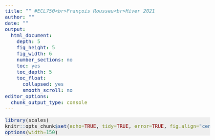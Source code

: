 ```yaml
---
title: "" #ECL750<br>François Rousseu<br>Hiver 2021
author: ""
date: ""
output:
  html_document:
    depth: 5
    fig_height: 5
    fig_width: 6
    number_sections: no
    toc: yes
    toc_depth: 5
    toc_float:
      collapsed: yes
      smooth_scroll: no
editor_options: 
  chunk_output_type: console
---
```


<script>
    $(document).ready(function() {
      $items = $('div#TOC li');
      $items.each(function(idx) {
        num_ul = $(this).parentsUntil('#TOC').length;
        $(this).css({'text-indent': num_ul * 20, 'padding-left': 0});
      });

    });
</script>


<style>

pre.r {
    background-color: #EEEEEE;
    border-color: #DDDDDD;
    font-size: 12pt;
}

pre code {
  font-size: 12pt;
}

body {
  font-size: 14pt;
}

.main-container {
    max-width: 1700px !important;
}

#TOC {
  font-size: 8pt;
  border-color: white;
  max-width: 12vw;
}

.list-group-item.active:focus{
    z-index: 2;
    color: darkgreen;
    background-color: #EEEEEE;
    border-color: red;
    font-weight: bolder;
    font-color: red;
}

.list-group-item.active:hover {
    z-index: 2;
    color: darkgreen;
    background-color: #EEEEEE;
    border-color: red;
    font-weight: bolder;
    font-color: red;
}

.list-group-item.active{
    z-index: 2;
    color: darkgreen;
    background-color: #EEEEEE;
    border-color: red;
    font-weight: bolder;
    font-color: red;
}

h1.title {
  margin-top: 50px;
  font-size: 42px;
  color: DarkGreen;
  font-weight: bold;
}

h1, h2, h3, h4, h5, h6 {
  margin-top: 100vh;
  padding-top: 20px;
  padding-bottom: 50px;
  color: DarkGreen;
  font-weight: bold;
  font-size: 25px;
}

.pres { /* write {.pres} next to each section to apply css  */
   padding-top: 100px;
   margin-bottom: 700px;
}

</style>

```r
library(scales)
knitr::opts_chunk$set(echo=TRUE, tidy=TRUE, error=TRUE, fig.align="center", fig.width=8, fig.height=6, cache=FALSE)
options(width=150)
```

<br>


# 1. Stats de base, modèles linéaires, GLM


## Distribution statistique

Décrit les probabilités d'apparition des valeurs d'une distribution donnée.


### Distribution normale

On parle aussi souvent d'une distribution Gaussienne.

<br>
  
$$ f(x) = \frac{1}{\sigma\sqrt{2\pi}} e^{-\frac{1}{2}(\frac{x-\mu}{\sigma})^2} $$

<br>

où $\mu$ et $\sigma$ sont des paramètres, respectivement la moyenne et l'écart-type. 


#### Forme de la distribution normale

```r

x<-seq(-5,15,by=0.01)
mu<-5
sigma<-2
y<-(1/(sigma*sqrt(2*pi))*exp((-1/2)*((x-mu)/sigma)^2))
plot(x,y,type="l")

```

#### Simuler une distribution normale

On peut utiliser la fonction `rnorm` pour simuler des valeurs provenant d'une distribution normale.

```r
set.seed(123)
n<-1000
x<-rnorm(n,mu,sigma)
hist(x,breaks=50)
```

#### Interprétation

```r

v<-seq(-5,15,by=0.01)
hist(x,breaks=50,freq=FALSE,xlim=range(v))
curve(dnorm(x,mu,sigma),add=TRUE)
y<-dnorm(v,mu,sigma)
polygon(c(v[v>=6 & v<=8],8,6), c(y[v>=6 & v<=8],0,0),col=alpha("red",0.5),border=NA)

```

L'aire sous la courbe est de 1 et la proportion de la surface en rouge représente la probabilité d'obtenir une valeur entre 6 et 8 avec une moyenne de $\mu = 5$ et un écart-type de $\sigma = 2$. On peut estimer cette probabilité avec la fonction `pnorm` intégrée à R. Ce type de fonction est intégré pour plusieurs distribution statistique (voir `?Distributions`).


##### Probabilité d'obtenir une valeur? 

```r

pnorm(5,mean=5,sd=2) # probabilité d'obtenir une valeur <= 5
pnorm(-2,mean=5,sd=2) # probabilité d'obtenir une valeur <= -2
pnorm(4,mean=5,sd=2) # probabilité d'obtenir une valeur <= 4

```

Probabilité d'obtenir une valeur entre 6 et 8

```r

pnorm(8,5,2)-pnorm(6,5,2)

```


#### Distribution d'une variable

<br>

$$ X \sim \mathcal{N}(\mu,\,\sigma^{2})\,$$

<br>

$X$ suit une distribution normale avec une moyenne $\mu$ et une variance $\sigma^{2}$
 

## Erreur-type

<br>

$$ se = \frac{sd}{\sqrt{n}} $$

<br>

ou

<br>

$$ \sigma_{\bar{x}} = \frac{\sigma_{x}}{\sqrt{n}} $$

<br>

```r
n<-100000
pop<-rnorm(n,100,20) # population fictive de n individus avec une moyenne de 100 et écart-type de 20
ech<-sample(pop,30) # échantillon aléatoire de 30 individus
mean(ech) # moyenne
sd(ech)/sqrt(30) # erreur-type
```


### Simulation

Ici, on refait cet échantillonnage `nreps` fois et on calcule l'écart-type des différentes moyennes obtenues.

```r

nreps<-1000
ech1000<-sapply(1:nreps,function(i){
  s<-sample(pop,30)	
  mean(s)
})
hist(ech1000)
```

#### Écart-type des valeurs simulées

```r

sd(ech1000)

```

Comparons ceci à l'erreur-type calculé à partir de notre seul échantillon:

```r

sd(ech)/sqrt(30) # erreur-type

```

##### Interprétation de l'erreur-type

L'écart-type de ces moyennes correspond à l'erreur-type estimée à partir d'un seul échantillon. En d'autres mots, l'erreur-type représente:


* l'écart-type si des moyennes obtenues si on refaisait plusieurs fois le même échantillonnage

* une mesure de précision dans l'estimation de  la moyenne

<br>

Le concept d'erreur-type s'applique aussi à d'autres paramètres estimés et non seulement à la moyenne.  

<br>

L'erreur-type d'une statistique ou d'un paramètre est une estimation de l'écart-type de sa distribution d'échantillonnage.


## Intervalle de confiance

Reprenons notre population fictive `pop` qui a une moyenne de 100 et un écart-type de 20. On se rappelle qu'un intervalle de confiance pour une moyenne provenant d'un échantillon distribué normalement (ou presque) se calcule de la façon suivante:

<br>

$$\bar{x} ± t_{dl,\alpha/2}\sigma_{\bar{x}}$$

<br>

On peut calculer cet intervalle de confiance avec R:

```r

mean(ech)+qt(0.025,df=length(ech)-1,lower.tail=FALSE)*(sd(ech)/sqrt(length(ech)))*c(-1,1)

```

### Simulation

Maintenant, reprenons note population fictive et calculons à chaque fois cet intervalle de confiance. Ensuite, calculons quelle est la proportion des intervalles qui contiennent la véritable moyenne de 100.

```r

nreps<-1000
ech1000<-lapply(1:nreps,function(i){
  s<-sample(pop,30)	
  c(mean(s),mean(s)+qt(0.025,df=length(s)-1,lower.tail=FALSE)*(sd(s)/sqrt(length(s)))*c(-1,1))
})
ci<-as.data.frame(do.call("rbind",ech1000))
names(ci)<-c("mean","lowerCI","upperCI")

sum(100>=ci$lowerCI & 100<=ci$upperCI)/nreps

```

### Interprétation de l'intervalle de confiance

Un intervalle de confiance à 95% veut dire que 95% des intervalles de confiance qu'on obtiendrait si on refaisait le même échantillonnage contiendront la véritable moyenne de la population.

Plus généralement, on devrait parler d'un paramètre (moyenne, variance, pente, etc.) plutôt que d'une moyenne.

On entend souvent à tort que cela veut dire qu'il y a 95% de chances que le paramètre soit à l'intérieur des bornes. Or le paramètre est considéré comme étant fixe et la probabilité porte sur le fait que l'intervalle contienne la véritable valeur du paramètre ou pas.

Tout comme l'erreur-type, l'intervalle de confiance est une mesure de précision dans l'estimation d'un paramètre.


## Valeur de p

Un exemple avec le test de $t$ et une population fictive.
```r

set.seed(1)
n<-10000
pop1<-rnorm(n,20,3) # population fictive de n individus avec une moyenne de 20
pop2<-rnorm(n,21,3) # population fictive de n individus avec une moyenne de 21

ech1<-sample(pop1,10) # échantillon de 10 individus de chaque population
ech2<-sample(pop2,10)

test<-t.test(ech1,ech2)
test

```

### Interprétation de la Valeur de p

```r

plot(0,0,xlim=c(-4,4),ylim=c(0,0.5),type="n")
curve(dt(x,test$parameter),add=TRUE)
v<-seq(-5,15,by=0.01)
y<-dt(v,test$parameter)
polygon(c(v[v<=test$statistic],test$statistic,min(v)), c(y[v<=test$statistic],0,0),col=alpha("red",0.5),border=NA)
polygon(c(v[v>=abs(test$statistic)],max(v),abs(test$statistic)), c(y[v>=abs(test$statistic)],0,0),col=alpha("red",0.5),border=NA)
abline(v=rep(test$statistic,2)*c(1,-1),lwd=2,lty=3,col="red")



```

### Simulations

Reprenons le test de $t$ précédent, mais cette fois, prenons nos échantillons dans la même population (pop1) à chaque fois.

```r

nreps<-1000

pvalue<-sapply(1:nreps,function(i){
  ech1<-sample(pop1,5) 
  ech2<-sample(pop1,5)
  test<-t.test(ech1,ech2)
  test$p.value#statistic
})

hist(pvalue,breaks=50)
abline(v=0.05,col="red",lwd=2,lty=3)
sum(pvalue<=0.05)/length(pvalue)


```


## Modèles linéaires simples

<br>

On a ici la formulation classique ou habituelle d'un modèle linéaire simple.

<br>

$$ y = \beta_{0} + \beta_{1}x_{1} + \beta_{2}x_{2} +  ...  + \beta_{n}x_{n} + \epsilon $$

$$ \epsilon \sim \mathcal{N}(0,\,\sigma^{2})\ $$


### Autre formulation

<br>

$$ \mu = \beta_{0} + \beta_{1}x_{1} + \beta_{2}x_{2} +  ...  + \beta_{n}x_{n}$$

$$ y \sim \mathcal{N}(\mu,\,\sigma^{2})\ $$

<br>

où 

<br>

$y$ = observations

$\mu$ = prédicteur linéaire

On a donc un modèle représentant le lien entre nos variables et on cherche à estimer les **paramètres** de ce modèles à l'aide de données.

### Suppositions de bases

Quelles sont les suppositions de bases d'un modèle linéaire tel que celui présenté?

* Normalité des résidus? 

* Homoscédasticité de la variance (la variance ne dépend pas de ou ne varie pas avec $x_{n}$)

* Linéarité des relations entre $x_{n}$ et $y$?

* Corrélation entre les $x_{n}$?

* Indépendence entre les observations?

<!-- peut-êwtre compléter avec une slide sur chaque et des solutions -->

### Simulations

* Une des meilleures façons de s'assurer qu'on comprend comment fonctionne un modèle

* Permet d'étudier le comportement d'un modèle avec des valeurs connues


### Simulons un modèle

```r
# nb d'observations
n<-75

# valeurs fictives des variables explicatives selon une distribution uniforme
x1<-runif(n,0,100)
x2<-runif(n,0,10)
x3<-runif(n,0,1)

# valeurs des paramètres beta
b0<-100
b1<-0.2
b2<-1
b3<--10

# prédicteur linéaire
mu<-b0+b1*x1+b2*x2+b3*x3

# observations à partir d'une distribution normale avec un écart-type de 5
y<-rnorm(n,mu,5)

# données
d<-data.frame(y,x1,x2,x3)

```

### Fonction `lm`

La fonction `lm` permet de faire des modèles linéaires simples, ce qui inclue les régressions simples, les ANOVAs, ANCOVAs, régression multiples, etc.

Remarquez l'utilisation de l'argument `data` où la fonction ira chercher les différents éléments spécifiés dans la formule.

```r

m<-lm(y~x1+x2+x3,data=d)

```

#### Coefficients

On peut appliquer plusieurs fonctions pour extraire les éléments d'un modèle, en particulier un modèle effectué avec la fonction `lm`.

```r
coef(m)
```

#### Sommaire

La fonction `summary` est la plus utile pour extraire l'information d'un modèle.

```r
summary(m)
```

<!--

##### Résidus

```r
summary(m)
```

<br>

La section `Residuals:` illustre la distribution des valeurs des résidus tout en illustrant les valeurs les plus extrêmes.

##### Coefficients

```r
summary(m)
```

<br>

Ici, la section `Coefficients:` donne chacun des paramètres associés au modèle. Pour chaque coefficient, un test est effectué et pour chaque test l'hypothèse nulle est que le coefficient est égal à zéro ($H_{0}: \beta_{p} = 0$). Remarquez que les coefficients suivent une distribution du t de Student. La façon de représenter la valeur de p représente bien le fait que cette valeur représente une probabilité d'obtenir un telle valeur de t donnée ou pire encore.

##### R2

```r
summary(m)
```

<br>

`Multiple R-squared` est le coefficient de détermination ($R^{2}$). Il représente la proportion de variance expliquée par les variables explicatives (i.e. par le modèle).

<br>

$$R^{2} = \frac{\textrm{Variance expliquée}}{\textrm{Variance totale}}$$

<br>

`Adjusted R-squared` est le coefficient de détermination ajusté pour le nombre de paramètres dans le modèle. Contrairement au $R^{2}$ standard, qui augmente toujours avec le nombre de paramètres et ce, même si les paramètres n'expliquent rien, le $R^{2}$ ajusté n'augmente pas avec le nombre de paramètres si ceux-ci ne sont d'aucune utilité pour expliquer le phénomène.

##### F-statistic

```r
summary(m)
```

<br>

Teste l'hypothèse nulle selon laquelle toute les pentes sont simultanément égales à zéro, i.e.:

<br>

$$ H_{0}: \beta_{1} = \beta_{2} = ... = \beta_{p} = 0 $$

<br>

Ce test  produit une valeur de $F$ qui représente un ratio de variances. Le rejet de cette hypothèse signifie qu'au moins une des pentes est différente de zéro. Intuitivement, cela peut être interprété comme signifiant que le modèle explique une portion significative de la variance. À noter que parfois, ce test peut être significatif, alors que les tests individuels sur chaque coefficient ne le sont pas ou vice versa. 

La function `anova` peut être utilisée pour effectuer ce test en l'appliquant sur un modèle ou sur plusieurs modèle pour comparer les modèles entre eux.

##### Variance résiduelle

```r
summary(m)
```

<br>

`Residual standard error` représente la variance résiduelle ou la variance non-expliquée par le modèle. Remarquez que cette valeur n'est pas très différente de la valeur de 5 qui a été utilisée pour simuler le modèle.

-->

#### Vérification des suppositions de bases

On peut utiliser la fonction `plot` qui lorsqu'elle est appliquée sur un objet de classe `lm` produira des graphiques permettant de vérifier certaines suppositions de bases ou conditions d'application.

```r

par(mfrow=c(2,2))
plot(m)

```

##### Fonctions accessoires

On peut également créer facilement certains de ces graphiques avec d'autres fonctions.

```r

par(mfrow=c(1,3))
plot(resid(m),fitted(m))
hist(resid(m))
qqnorm(resid(m))
qqline(resid(m))

```

### Facteurs

```r

# simulations d'un facteur
d$fac<-factor(sample(c("A","B","C"),nrow(d),replace=TRUE))
d$y<-d$y+2*as.integer(d$fac)-1

# modèle modifié avec le facteur
m<-lm(y~x1+x2+x3+fac,data=d)
summary(m)

```

<!-- Les facteurs sont comparés par rapport au niveau de référence! -->

## Comprendre son modèle avec des graphiques

La fonction `predict` sert à calculer la valeur prédite par le modèle pour chaque observation. Par exemple, ceci permet de mettre en relation les valeurs observées et les valeurs prédites. La fonction `predict` dans ce cas calcule la valeur prédite par le modèle pour chaque observation dans la base de donnée.

```r

plot(d$y,predict(m))

```


### Soumettre de nouvelle valeurs à `predict`

Plus souvent, on veut illustrer l'effet de nos variables et pour cela, il faut soumettre des valeurs à la fonction `predict`. Cette fonction est très utile lorsque l'on veut un maximum de contrôle sur les valeurs à prédire.

```r

x<-seq(min(d$x1),max(d$x1),length.out=50)
nd<-data.frame(x1=x,x2=mean(d$x2),x3=mean(d$x3),fac="B") # on fixe les autres variables à leur valeur moyenne
p<-predict(m,newdata=nd)
plot(d$x1,d$y) # observations
lines(x,p) # valeurs prédites

```


### Package `visreg`

Le package [visreg](https://pbreheny.github.io/visreg/) permet d'illustrer facilement les prédictions d'un modèle (ou les effets marginaux des différentes variables explicatives). Il utilise en arrière-plan la fonction `predict`.

```r
library(visreg)
par(mfrow=c(2,2))
visreg(m)

```


#### Package `ggeffects`

Le package [ggeffects](https://strengejacke.github.io/ggeffects/index.html) permet également d'illustrer les prédictions d'un modèle, mais ce package se base sur l'utilisation du package [ggplot2](https://ggplot2.tidyverse.org/) pour construire les graphiques. Le principe demeure le même: en arrière-plan la fonction `predict` est utilisée. On peut également combiner les différents graphiques générés en utilisant le package [patchwork](https://patchwork.data-imaginist.com/index.html) et sa fonction `wrap_plots`.

```r
library(ggeffects)
library(patchwork)
g<-ggpredict(m)
p<-plot(g,add.data=TRUE)
wrap_plots(p)

```


### Interactions

Dans vos mots, qu'est-ce qu'une interaction?

<br>

C'est lorsque l'effet d'une variable dépend des valeurs d'une autre variable (ou de plusieurs).


#### Un exemple

```r

# modèle modifié avec le facteur
m<-lm(y~x1+x2+x3+x1*fac,data=d)
summary(m)

```


#### Illustration graphique

```r

visreg(m,"x1",by="fac",overlay=TRUE)

```

<br>

On a une interaction significative, mais est-elle importante d'un point de vue biologique? Peut-être pas... Toujours distinguer entre la **signification statistique** et la **signification biologique**.

Une valeur de p significative c'est bien beau, mais ce qui importe vraiment c'est **la taille de l'effet**.


##### Interactions avec `ggeffects`

```r

g<-ggpredict(m,terms=c("x1","fac"),message=FALSE)
plot(g,add.data=TRUE,jitter=FALSE)

```


#### Interprétion

* Beaucoup plus facile avec un graphique qu'en regardant une table de coefficients.

* En présence d'une interaction (significative), les effets simples sont plus difficilement interprétables et ne peuvent être interprétés sans faire référence à l'interaction (à moins d'ajustements particuliers voir [Schielzeth 2010](https://doi.org/10.1111/j.2041-210X.2010.00012.x)).

* Si pour deux variables impliquées dans une interaction les effets simples ne sont pas significatifs, mais que leur interaction l'est, il faut considérer que ces deux variables ont un effet même si les coefficients associés aux effets simples ne sont pas significatifs.


## Types d'erreurs

<br>

* Erreur de type I: rejeter l'hypothèse nulle, alors qu'elle est vraie (faux positif).

<br>

* Erreur de type II: ne pas rejeter l'hypothèse nulle, alors qu'elle est fausse (faux négatif). 


### Simulations 

Simulons un modèle dans lequel les variables n'ont aucun effet. 

Que se passera-t-il si on répète plusieurs fois ce scénario?

À quoi ressembleront nos valeurs de p?

Créons d'abord une fonction `sim_model` pour générer un modèle linéaire fictif. 

```r

sim_model<-function(b0,b1,b2,b3){
  n<-200
  x1<-runif(n,0,100)
  x2<-runif(n,0,10)
  x3<-runif(n,0,1)
  mu<-b0+b1*x1+b2*x2+b3*x3
  y<-rnorm(n,mu,5)
  d<-data.frame(y,x1,x2,x3)
  m<-lm(y~x1+x2+x3,data=d)
  m
}
```


#### Simulons

Ensuite, simulons `nsims` modèles fictifs et emmagasinons ces modèles dans une liste nommée `list_models`.

```r
nsims<-500

list_models<-lapply(1:nsims,function(i){
  sim_model(b0=100,b1=0,b2=0,b3=0)  
})
```

<br>

Si on illustre les valeurs de p obtenues pour chacun des coefficients associés aux variables $x_{n}$ à l'aide d'un histogramme, à quoi ressemblera cet histogramme?


#### Valeurs de p obtenus


```r

p<-lapply(list_models,function(i){
  summary(i)$coef[2:4,4]
})

hist(unlist(p),breaks=seq(0,1,by=0.05),xlab="Valeurs de p")

```


##### Conclusions

* Dans une certaine proportion des cas ( ~ 5% ), on conclut à un effet, alors qu'il n'y en a pas pas! C'est le fameux seuil $\alpha$ de 0.05.

* Sous l'hypothèse nulle, les valeurs de p sont distribuées uniformément entre 0 et 1.

<!--

## Extensions

<br>

Quelles sont les suppositions de bases qui sont susceptibles de ne pas être rencontrées?

* Résidus non-distribués normalement

* Non-égalité des variances

* Non-indépendence des observations

* Relation non-linéaire 

* Etc.

<br>

À voir au prochain cours!

-->

<!-- # 2. Modèles linéaires généralisés et extensions -->

## Modèles linéaires standards

$$y \sim \mathcal{N}(\mu, \sigma^2)$$

$$\mu=\beta_0 + \beta_1 X_1 + \beta_2 X_2 + ... + \beta_k X_k$$


### Formulation matricielle

$$y \sim \mathcal{N}(\beta\mathbf{X}, \mathbf{I}\sigma^2)$$

<br>

$\mathbf{X}$ est une matrice avec les valeurs des variables explicatives.

$\mathbf{I}$ est une matrice identité qui a pour effet d'assigner une variance égale $\sigma^2$ à toutes les observations.


## Modèles linéaires généraux

$$y \sim \mathcal{N}(\beta\mathbf{X}, \mathbf{\Sigma})$$

$\mathbf{\Sigma}$ est une matrice de variance-covariance qui permet beaucoup plus de flexibilité en terme de variance et de dépendance entre les observations. En général, des paramètres seront associés à la matrice $\mathbf{\Sigma}$ pour permettre différentes situations. Dans le cas d'un modèle linéaire standard, on a $\mathbf{\Sigma} = \mathbf{I}\sigma^2$. 

<br>

Ex.: variance différente pour les niveaux d'un facteur, variance augmentant avec certaines valeurs de $x$, autocorrélation temporelle ou spatiale, etc.

<br>

Ces différentes situations peuvent être obtenues entre autres avec les packages [nlme](https://CRAN.R-project.org/package=nlme) (fonctions `gls` ou `lme`) ou [glmmTMB](https://cran.r-project.org/web/packages/glmmTMB/vignettes/covstruct.html).   


## Modèles linéaires généralisés (GLM)

$$y \sim \mathcal{ExpFam}(\theta, ...)$$

$$\mathcal{g}(\mu)=\beta_0 + \beta_1 x_1 + \beta_2 x_2 + ... + \beta_k x_k$$


## Structure d'un GLM

$$y \sim \mathcal{ExpFam}(\theta, ...)$$

<br>

$$ \eta = \beta_0 + \beta_1 x_1 + \beta_2 x_2 + ... + \beta_k x_k$$

<br>

$$ g(E(y)) = g(\mu) = \eta $$


### Composante systématique

$$ \eta = \beta_0 + \beta_1 x_1 + \beta_2 x_2 + ... + \beta_k x_k$$

Le prédicteur linéaire $\eta$ permet de relier les variables explicatives à la variable réponse.


### Composante aléatoire

$$ y \sim \mathcal{ExpFam}(\theta) $$

<br>

Les observations $y$ suivent une distribution particulière appartenant à la famille des distributions exponentielles avec des paramètres $\theta$. La distributions normale, de Poisson, Binomiale et Gamma font parties de la famille des distributions exponentielles.


### Fonction de lien

$$ g(E(y)) = g(\mu) = \eta $$

<br>

La fonction de lien (*link function*) est une transformation qui permet de relier la réponse attendue $E(y)$ (i.e. la moyenne) au prédicteur linéaire.

<br>

C'est ce qui permet de relier les variables explicatives à la variable réponse. Pour chaque distribution qui pourrait être utilisée dans le cadre d'un GLM, une fonction de lien dite canonique est utilisée par défaut, mais il existe plusieurs fonctions de liens possibles.



## GLM Poisson

$$ y \sim \mathcal{Pois}(\lambda) $$

<br>

$$ log(\lambda) = \eta = \beta_0 + \beta_1 x_1 + \beta_2 x_2 + ... + \beta_k x_k $$

<br>

On a donc des observations $y$ qui suivent une distribution de Poisson avec un paramètre $\lambda$. Une fonction de lien $log$ permet de relier linéairement les variables explicatives à la valeur attendue $E(y) = \lambda$ de la variable réponse.


### Distribution de Poisson

Cette distribution est souvent utilisée pour décrire le nombre de fois qu'un événement survient dans un intervalle de temps ou d'espace.

$$f(k,\lambda) = Pr(y = k) = \frac{\lambda^{k}e^{-\lambda}}{k!}$$

Cette fonction permet de calculer la probabilité d'observer un événement $k$ fois avec une distribution de Poisson ayant un paramètre $\lambda$. La moyenne de cette distribution est égale à $\lambda$.

Cette distribution a la propriété que $\lambda = E(y) = Var(y)$. Autrement dit, la moyenne et la variance sont égales et correspondent au paramètre $\lambda$ de la distribution.


#### D'où provient-elle?

Simulons une distribution de Poisson en distribuant aléatoirement des observations dans un carré 10 x 10. Ensuite, divisons ce carré en 100 cellules.

```r

library(sf)

n<-200
x<-runif(n,0,10)
y<-runif(n,0,10)

sfc <- st_sfc(st_polygon(list(rbind(c(0,0), c(10,0), c(10,10), c(0,0)))))
grid <- st_make_grid(sfc, cellsize = 1)
plot(grid,axes=TRUE)
points(x,y)

```


#### Nb d'observations par cellule

Ensuite, calculons le nombre d'observations par cellule et illustrons la distribution du nombre d'observations pour chaque cellule. En moyenne, on devrait retrouver 2 observations par cellule (200 obs. / 100 cell. = 2).

```r

o<-st_intersects(grid,st_as_sf(data.frame(x,y),coords=c("x","y")))
co<-sapply(o,length)
hist(co,breaks=seq(-0.5,max(co)+0.5,by=1),freq=FALSE,main="",xlab="Nb d'observations")
lines(0:max(co),dpois(0:max(co),lambda=2),type="b",cex=2)
legend("topright",lty=c(NA,1),legend=c("Observée","Théorique"),bty="n",cex=1,pch=c(22,21),pt.bg=c("gray","white"))

```

Ce serait la même chose si on simulait des observations aléatoires dans le temps et si on comptait le nb d'observations par intervalles de temps.


### Simulons un modèle

Simulons un modèle à partir d'une distribution de Poisson.

```r

n<-100
x<-runif(n,0,10)
lambda<-exp(-2+0.4*x)
y<-rpois(n,lambda)
d<-data.frame(y,x)

m<-glm(y~x,family="poisson",data=d)
summary(m)

```

#### Coefficients

Les coefficients estimés sont très similaires à ce qui a été utilisé pour générer le modèle (-2 et 0.4).

```r

coef(m)

```


#### Prédictions

Illustrons l'effet de la variable explicative.

```r

visreg(m)

```


#### Sous quelle échelle?

```r

visreg(m,scale="response")

```

#### Échelle du prédicteur linéaire ou de la réponse

```r

par(mfrow=c(1,2))
visreg(m)
visreg(m,scale="response")

```

Remarquez que dans le graphique de gauche, les valeurs en y sont négatives ou positives. En fait, la fonction log permet de transformer les comptes allant de 0 à l'$+\infty$ en valeurs allant de $-\infty$ à $+\infty$. Sous l'échelle log, les valeurs entre 0 et 1 sont négatives et les valeurs supérieures à 1 sont positives. 

$$ log(1) = 0 $$
$$ log(0.1) = -2.302586 $$
$$ log(5) =  1.609438 $$


#### `ggeffects`

```r

g<-ggpredict(m,terms=c("x [n=50]"))
plot(g,add.data=TRUE,jitter=FALSE)

```


#### `predict`

```r

v<-seq(min(x),max(x),length.out=50)
plot(y~x,data=d)
p<-predict(m,data.frame(x=v))
lines(v,p)

```


#### Argument `type`

Par défaut, l'argument `type = "link"` et il faut spécifier `type = "response"` pour obtenir les prédictions sous l'échelle de la réponse.

```r

v<-seq(min(x),max(x),length.out=50)
plot(y~x,data=d)
p<-predict(m,data.frame(x=v),type="response")
lines(v,p)

```


### Suppositions de base

On pourrait être tenté d'utiliser la fonction `plot` pour vérifier les conditions d'applications.

```r

par(mfrow=c(2,2),mar=c(4,4,2,2))
plot(m)

```


### Quelles sont les suppositions de bases?

$$ y \sim \mathcal{Pois}(\lambda) $$

$$ log(\lambda) = \eta = \beta_0 + \beta_1 x_1 + \beta_2 x_2 + ... + \beta_k x_k $$

Certaines suppositions sont les mêmes que pour un modèle linéaire standard avec une distribution, mais d'autres diffèrent.


#### Vérification avec DHARMa

Une façon de vérifier les supposition de bases des modèles est d'utliser le modèle pour simuler des observations et ensuite comparer ces observations simulées aux observations réelles. Si les observations réelles ne ressemblent pas aux observations simulées à partir du modèle, c'est que le modèle ne représente pas bien ce qui se passe avec les données réelles et donc que qqch devrait être modifié dans le modèle.

Le package [DHARMa](https://cran.r-project.org/web/packages/DHARMa/vignettes/DHARMa.html) se base sur ces simulations pour comparer les observations attendues par le modèle aux observations réelles. Plus spécifiquement, la méthode utilise les résidus quantiles pour comparer chaque observation aux observations attendues pour cette observations. Les résidus quantiles sont rapportés entre 0 et 1 et si le modèle est approprié pour les données, on devrait s'attendre à ce que les résidus soient distributés uniformément entre 0 et 1 pour toutes les observations.


```r

library(DHARMa)

s<-simulateResiduals(m)
plot(s)

```

Si le modèle est appropré pour les données, on devrait voir ici une distribution uniforme des points et il ne devrait pas y avoir de patrons particuliers dans la distribution des points dans le graphique de droite. En particulier, les lignes de prédictions illustrées devraient être alignées sur les trois lignes représentant les quantiles 25, 50 et 75%. Dans le graphique quantile-quantile de gauche, les points devraient être alignés sur la droite. 


##### Autres vérifications

Les problèmes de sous- ou sur- dispersion et de surabondance de 0 (*zéro-inflation*) sont très fréquents avec les GLM. Ces deux fonctions de DHARMa permettent d'évaluer si les observations réelles diffèrent des observations simulées en terme de présence de 0 ou de disperison. En rouge, ce sont les observations réelles et en gris les observations simulées. Si les observations réelles sont bien en dehors des observations simulées, C'est qu'il y a un problème avec le modèle et il faut un ajustment.

```r

par(mfrow=c(1,2))
testDispersion(s)
testZeroInflation(s)

```


## GLM binomial

$$ y \sim \mathcal{Binom}(n,p) $$

$$ logit(p) = log\left(\frac{p}{1-p}\right) = \eta = \beta_0 + \beta_1 x_1 + \beta_2 x_2 + ... + \beta_k x_k $$


### Régression logistique

$$ y \sim \mathcal{Binom}(1,p) = \mathcal{Bernoulli}(p)$$

La distribution de Bernoulli est un cas particulier de la distribution binomiale avec un tirage (e.g. un individu est vivant ou mort, un individu est mâle ou femelle, etc.)


### Distribution binomiale

$$f(k,n,p) = Pr(y = k) = \binom{n}{k}p^k(1-p)^{n-k}$$

où

$$\binom{n}{k}=\frac{n!}{k!(n-k)!}$$

<br>

Ce qui représente le nombre de façons de prendre $k$ éléments parmi $n$ éléments.

<br>

Cette fonction permet de calculer la probabilité d’observer $k$ succès si $n$ tirages sont faits et que la probabilité de succès est de $p$

<br>

Cette distribution a la propriété que $E(y) = np$ et $Var(y) = np(1-p)$ , autrement dit, la moyenne et la variance sont entièrement détemrinées par la propbabilité de succès et par le nombre de tirages. On a donc une autre distribution assez restrictive.


#### Exemple

Supposons qu'on tire pile (0) ou face (1) 10 fois et qu'on calcule le nombre de face et qu'on répète cette exercice 500 fois. Quelle sera la distribution du nombre de faces obtenus?

```r

n<-500
co<-sapply(1:n,function(i){
  s<-sample(0:1,10,prob=c(0.5,0.5),replace=TRUE)
  sum(s) # on additione les faces (1)
})

hist(co,breaks=seq(-0.5,max(co)+0.5,by=1),freq=FALSE,main="",xlab="Nb de faces")
lines(0:max(co),dbinom(0:max(co),prob=0.5,size=10),type="b",cex=2)
legend("topright",lty=c(NA,1),legend=c("Observée","Théorique"),bty="n",cex=1,pch=c(22,21),pt.bg=c("gray","white"))

```


### Simulons un modèle

```r

logit<-function(p){
  log(p/(1-p))
}

inv.logit<-function(x){
   exp(x)/(1+exp(x))  
}

n<-200
x<-runif(n,0,10)
z<--2+0.5*x
y<-rbinom(n,size=1,prob=inv.logit(z))

d<-data.frame(y,x)

m<-glm(y~x,family="binomial",data=d)
summary(m)

```


#### Visualisation

Avec `visreg`

```r

par(mfrow=c(1,2))
visreg(m)
visreg(m,scale="response")

```

Remarquez que dans le graphique de gauche, les valeurs en y sont négatives ou positives. En fait, la fonction logit permet de transformer les probabilités allant de 0 à 1 en valeurs allant de $-\infty$ à $+\infty$. Sous l'échelle logit, une valeur de 0 corrrespond à une probabilité de 0.5.

$$ log\left(\frac{p}{1-p}\right) = log\left(\frac{0.5}{1-0.5}\right) = log(1) = 0 $$


#### Visualisation

Avec `ggeffects`

```r

g<-ggpredict(m,terms=c("x [n=50]"))
plot(g,add.data=TRUE)

```


### Suppositions de base

```r

par(mfrow=c(2,2))
s<-simulateResiduals(m)
testUniformity(s)
testQuantiles(s)
testDispersion(s)
testZeroInflation(s)

```


## Problèmes

Les problèmes les plus fréquents sont la **surdispersion** et la **surabondance de zéros** (*zero-inflation*)


### Surdispersion

C'est lorsque les données sont plus variables que ce qui est attendu par le modèle. Les distribution de Poisson et binomiale sont très restrictives par rapport à leur variance et les problèmes de surdispersion sont très fréquents.

<br>

En général, une surdisperion ignorée fera en sorte que l'incertitude sera sous-estimée (trop de confiance dans nos résultats).

<br>

Plusieurs causes possibles (variables explicatives manquantes, phénomènes d'aggrégation, hétérogénéité, etc.)

<br>

Solutions: 

Poisson -> Négative binomiale (`glm.nb`, `glmmTMB`, `brms`, etc.)

Binomiale -> Béta binomiale (`glmmTMB`, `brms`, etc.)

*Obervation-Level Random Effects* (OLRE) (voir [Harrison 2015](https://doi.org/10.7717/peerj.1114) et [Harrison 2014](https://doi.org/10.7717/peerj.616)).


#### Exemple

Voici un exemple de GLM de Poisson avec de la surdispersion. Pour créer cette surdispersion, j'utilise une distribution négative binomiale pour générer les observations au lieu d'une distribution de Poisson. 

```r

n<-100
x<-runif(n,0,10)
lambda<-exp(-2+0.4*x)
y<-rnbinom(n,mu=lambda,size=0.5) # 
d<-data.frame(y,x)

m<-glm(y~x,family="poisson",data=d)
g<-ggpredict(m,terms="x")
plot(g,add.data=TRUE)

```


#### Vérification avec DHARMa

Les résidus ne sont clairement pas distributés uniformément sur le second graphique et la surdispersion est évidente sur le 3e graphique.

```r

s<-simulateResiduals(m)
par(mfrow=c(1,4))
testUniformity(s)
testQuantiles(s)
testDispersion(s)
testZeroInflation(s)

```


#### Correction avec glmmTMB

```r

library(glmmTMB)

m<-glmmTMB(y~x,family="nbinom1",data=d)

s<-simulateResiduals(m)

par(mfrow=c(1,4))
testUniformity(s)
testQuantiles(s)
testDispersion(s)
testZeroInflation(s)

```


### Sousdisperion

C'est lorsque les données sont moins variables que ce qui est attendu par le modèle. Ceci est beaucoup plus rare et probablement moins dommageable (e.g. taille de couvée/portée chez les oiseaux/mammifères voir [Brooks et al. 2019](https://doi.org/10.1002/ecy.2706)). 

<br>

En général, une sous-dispersion ignorée fera en sorte que l'incertitude sera surestimée (trop conservateurs dans nos résultats) ce qui est un moindre mal.

<br>

Solutions: 

Poisson -> `glmmTMB, family = "compois"`
 
 
### Zéro-inflation

Surabondance de 0 dans les observations par rapport à ce qui est attendu par le modèle. Il est possible aussi d'avoir une sous-abondance de 0 et/ou encore une surabondance de 1, mais ce dernier cas est un peu plus rare.

<br>

Solutions: 

modèle *zero-inflated* (`glmmTMB`,`pscl`,`brms`, etc.)

<br>

À noter qu'une surdipersion peut être due à une surabondance de 0 et vice-versa. Ce sont deux problèmes qui peuvent interagir.


### Extensions

<br>


**Gamma** &nbsp;&nbsp; $]0,\infty$

Variable réponse continue, strictement positive et avec une asymétrie à droite.

Souvent une alternative à une transformation $log$.

Ex.: concentration d'un composé, biomasse, etc.

<br>


**Tweedie** &nbsp;&nbsp; $[0,\infty$

Variable réponse continue positive et incluant des 0.

Ex.: biomasse capturée, précipitations, etc.

Voir [Lecomte et al. 2013](https://doi.org/10.1111/2041-210X.12122)

<br>


**Beta** &nbsp;&nbsp; $]0,1[$ &nbsp; ou &nbsp; $[0,1]$

Variable continue entre 0 et 1 exclusivement.

Pour proportion ou % ne provenant pas d'un ratio entre entiers.

Si 0 et 1 possibles, certaines transformations peuvent être utilisées.

Ex.: proportion d'une surface affectée, proportion de temps passé en alimentation, etc.

Voir [Douma & Weedon 2019](https://doi.org/10.1111/2041-210X.13234)

<!-- 

## Modèles généraux additifs (GAM)

Les GAMs (*Generalized Additive Models*) sont utiles lorsque la relation entre les variables explicatives et la variable réponse est non-linéaire ou complexe et qu'elle ne peut pas être décrite à l'aide d'un modèle théorique.

<br>

Des exemples? 

<br>

Pour décrire le lien entre une variable $x$ et la variable réponse, des fonctions de lissage sont utilisées (*smooth functions*).



### Exemple

Encore une fois, simulons des données fictives en créant une relation complexe entre $x$ et $y$.

```r

set.seed(123) 
n<-200 
x<-sort(runif(n,0,10)) 

f<-function(i){ # fonction complexe reliant x et y
  cos(i)+exp(0.2*i)
}

y<-f(x)+rnorm(length(x),0,0.5) # on ajoute un peu de variation autour de cette fonction
d<-data.frame(x,y) 

plot(y~x,data=d,xlab="x",ylab="y",col="grey60")
v<-seq(min(d$x),max(d$x),by=0.1)
lines(v,f(v),col="grey60",lwd=2) 

```


#### Un modèle linéaire?


```r

plot(y~x,data=d,xlab="x",ylab="y",col="grey60")
lines(v,f(v),col="grey60",lwd=2) ## generating function (TRUE function)
m<-lm(y~x,data=d)
p<-predict(m,data.frame(x=v))
lines(v,p,lwd=1)

```

#### Vérifions les suppositions

```r
par(mfrow=c(2,2))
plot(m)

```

#### Un modèle polynomial?

```r

plot(y~x,data=d,xlab="x",ylab="y",col="grey60")
lines(v,f(v),col="grey60",lwd=2) ## generating function (TRUE function)

m2<-lm(y~poly(x,2),data=d)
p<-predict(m2,data.frame(x=v))
lines(v,p,col=2)

m3<-lm(y~poly(x,3),data=d)
p<-predict(m3,data.frame(x=v))
lines(v,p,col=3)

m4<-lm(y~poly(x,4),data=d)
p<-predict(m4,data.frame(x=v))
lines(v,p,col=4)

legend("topleft",lwd=1,cex=2,col=2:4,legend=c(expression(x^2),expression(x^3),expression(x^4)),bty="n")

```

#### Un GAM!

Maintenant, utilisons plutôt un GAM avec la fonction `gam` du package [mgcv](https://CRAN.R-project.org/package=mgcv).

```r

library(mgcv)

plot(y~x,data=d,xlab="x",ylab="y",col="grey60")
lines(v,f(v),lwd=2)

m<-gam(y~s(x),data=d) # le s veut dire smooth de x

p<-predict(m,data.frame(x=v))
lines(v,p,col="red")

```


### Formulation

On a un prédicteur linéaire fait de fonctions non-linéaires (*smooths*) des variables explicatives.

$$y \sim \mathcal{ExpFam}(\mu,...)$$

$$\mathcal{g}(\mu)=\beta_0 + \mathcal{f_1} (X_1) + \mathcal{f_2} (X_2) + ... + \mathcal{f_n}(X_n)$$

Il y a plusieurs façons de construire ces fonctions. Chaque fonction $\mathcal{f}$ a une base d'une dimension donnée $\mathcal{q}$ pour une variable $X$.

$$\mathcal{f} (X)=\sum_{i=1}^{\mathcal{q}} \mathcal{b_i}(X)\beta_i$$

où les $\beta_i$ sont des fonctions arbitraires. Ainsi, un GAM est une combinaison linéaire de termes de lissage. Un exemple de base pourrait être par exemple un polynome de degré 3.

$$\mathcal{f} (X)=\beta_1 + \beta_2 X + \beta_3 X^2 + \beta_4 X^3$$


#### Fonctions de base?

Ici, on extrait les fonctions de bases du modèle (*basis functions*). 

```r
mm <- predict(m, type = "lpmatrix")

matplot(d$x,mm[,-1],type="l",ylab="Basis functions")

nn <- ncol(mm[,-1])
legend("top",horiz=TRUE,colnames(mm[,-1]),cex=0.8,col=seq_len(nn),lty=seq_len(nn),inset=c(0,-0.1),xpd=TRUE,bty="n")
```


#### Combinons ces fonctions

On les combine ensuite avec les paramètres du modèle pour estimer la relation complexe entre x et y.

```r
plot(y~x,data=d)
lines(d$x,mm%*%m$coefficients)
```


<!-- One might ask, why use piecewise polynomial instead of a high degree polynomial fitted to the whole data? High degree polynomials can lead to unwanted oscillations, notably at the edges of predictions. For example, see [Runge's phenomenon](https://en.wikipedia.org/wiki/Runge%27s_phenomenon).   -->

<!--

#### Pourquoi ?

Pourquoi utiliser les GAMs vs. la régression polynomiale?

- Régression polynomiale plus instable et subjective.

<br>

Détermination automatique du niveau optimal de lissage (avec le package mgcv).


#### `mgcv`

Le package `mgcv` est très bien documenté et son fichier d'aide contient beaucoup d'information.

`?mgcv` information générale sur le package

`?gam` information générale sur la fonction `gam`

`?gam.models`  comment spécifier un modèle avec `gam`

`?gam.selection`  comment faire de la sélection de modèle
 
`?mgcv.FAQ`  questions fréquemment posées

-->

<!--

# 3. Sélection de modèles


## But d'une analyse

- Tester des hypothèses

- Faire des prédictions

- Faire de l'exploration

<br>

Les méthodes d'analyses statistiques utilisées et la façon de présenter les résultats devraient être influencées par le but de l'analyse.


### Tester des hypothèses

Ici, on a généralement des hypothèses a *priori* que l'on veut tester avec des données.


### Faire des prédictions

Ici, le but est surtout de prédire et de trouver les meilleurs modèles / variables maximisant la capacité prédictive. La capacité prédictive est la priorité.


### Faire de l'exploration

Ici, le but est surtout de découvrir des relations dans un contexte ou les connaissances théoriques ne sont pas assez développées pour générer des hypothèses claires. La découverte de relations servira à proposer de nouvelles hypothèses ou de nouveaux mécanismes à explorer.


## Compromis biais vs. variance

En omettant des variables d'un modèle, on risque de biaiser l'estimation des effets des variables incluses.

<br>

En incluant trop de variables dans un modèle, on augmente l'incertitude dans nos estimations.

<br>

Il y a donc toujours un compromis entre estimer nos paramètres avec précision et sans biais.


## Surparamétrisation / sousparamétrisation

On parle souvent d'*overfitting* ou d'*underfitting*.

Un modèle surparamétrisé est un modèle qui "colle" trop bien aux données. Soit que le modèle a trop de paramètres, soit que le modèle est trop flexible. Dans tous les cas le modèle s'adapte trop bien au jeu de données en question. 

<br>

Le danger est qu'en apprenant un jeu de données trop bien, le modèle risque de capturer les caractéristiques particulières d'un jeu de données ce qui fera en sorte que le modèle sera difficilement généralisable à d'autres situations (e.g. faire de bonnes prédictions avec d'autres données ou expliquer ce qui est observé dans un autre système).


## Parsimonie

Le principe de parsimonie guide une bonne partie de la science. Ce principe veut que les explications simples sont généralement préférables aux explications complexes (ou compliquées ?).

<br>

En statistiques, un modèle parsimonieux est un modèle qui explique beaucoup avec peu de paramètres (mais, voir [Coelho et al. 2018](https://doi.org/10.1111/ecog.04228)).


## Sélection de modèles

Simulons une régression linéaire simple

```r
set.seed(12345)

n<-100
x1<-runif(n,0,10)
y<-rnorm(n, mean=10+2*x1, sd=5)
d<-data.frame(y,x1)
m <- lm(y~x1,data=d)
summary(m)
```

### Illustration 

```r
plot(x1,y)
abline(m)
```


### R2

Calculons un R2 à partir de cette régression. Il y a plusieurs façons de le calculer. Ici, on le calcule à partir d'une corrélation entre les valeurs observées et les valeurs prédites.

```r
plot(y,fitted(m))
cor(y,fitted(m))^2
```


#### À partir de la variance expliquée

```r
a<-anova(m)
a
names(a)
a[1,2]/(a[1,2]+a[2,2])

```


#### Ajout de variables

Que se passe-t-il si on ajoute des variables n'ayant aucun effet sur *y* dans le modèle?

```r

x<-lapply(2:10,function(i){
  runif(n,0,10)  
})
x<-do.call("data.frame",x)
names(x)<-paste0("x",2:10)
d<-cbind(d,x)

r2<-lapply(2:10,function(i){
  f<-as.formula(paste("y~",paste(names(d)[2:i],collapse="+")))
  m2<-lm(f,d)
  summary(m2)["r.squared"]
  as.data.frame(summary(m2)[c("r.squared","adj.r.squared")])
})
r2<-do.call("rbind",r2)

matplot(r2,type="b",xlab="Nb de paramètres",ylab="R2",col=1:2,lwd=2,pch=1,cex=2,lty=1)
legend("topleft",inset=c(0.05,0.025),col=1:2,lwd=2,legend=c("R2","R2 ajusté"),bty="n",cex=1.5,pch=21,pt.bg="white",pt.cex=2)

```

<br>

On voit que le R2 augmente à chaque ajout de variable. Sélectionner un modèle sur la base du R2 favorise le surparamétrage des modèles et la découverte d'effets fortuits.


#### Presque autant de variables que de paramètres?

Que se passe-t-il si on ajoute presque autant de variables explicatives que d'observations? Remarquez ici que je ne conserve que 10 observations dans le jeu de données.

```r
m<-lm(y~x1+x2+x3+x4+x5+x6+x7+x8,data=d[1:10,])
summary(m)
```


#### Autant de variables que de paramètres?

Si on en ajoute une de plus?

```r
m<-lm(y~x1+x2+x3+x4+x5+x6+x7+x8+x9,data=d[1:10,])
summary(m)

```

<br>

On a autant de paramètres que d'observations, alors on explique parfaitement les observations à partir du modèle!


#### Prédictions parfaites

Ici, notre modèle épouse parfaitement les données. Les valeurs prédites sont mêmes égales aux observations.

```r

plot(d$y[1:10],predict(m))

```

<br>

Bref, il est dangeureux de se fier au R2 pour sélectionner un meilleur modèle.


### Tests de ratio de vraisemblance

Intuitivement, ce test sert à évaluer si un modèle explique significativmenet plus de variance qu'un autre ou encore si un modèle a significativement plus de chances d,avoir générer les données qu'un autres. On parle souvent de (*Likelihood Ratio Test*). On peut utiliser la fonction anova appliquée sur plusieurs modèles pour effectuer ce test.

```r

m2<-lm(y~x1+x2,data=d)
m1<-lm(y~x1,data=d)
m0<-lm(y~1,data=d)
anova(m0,m1,m2)

```

<br>

Ce test nous dit que le modèle `m1` est nettement meilleur que le modèle `m0`,mais que le modèle `m2` n'est pas significativement meilleur que le modèle `m1`.

Ces tests ne peuvent être appliqués que sur des modèles nichés, *i.e.* des modèles qui contiennent des sous-ensembles de variables par rapport à un autre.


### Méthodes *stepwise*

Ces méthodes consistent à enlever ou ajouter successivement les variables d'un modèle en se basant sur le niveau de significativité des variables. On peut soit partir d'un modèle nul et ajouter des variables en fonction de leur significativité (*forward stepwise*), soit partir d'un modèle complet et enlever les variables ayant les effets les moins significatifs (*backward stepwise*). Différentes variations sur ces stratégies sont possibles.

<br>

Il est largement démontré que dans bien des cas, ces méthodes contribuent à surestimer l'effet des variables significatives, à augmenter le taux d'erreurs de type I et mènent souvent à des résultats instables (voir notamment [Whittingham et al. 2006](https://doi.org/10.1111/j.1365-2656.2006.01141.x) et [Mundy & Nunn 2009](https://doi.org/10.1086/593303)).


### AIC (critères d'information)

Le critère d'information d'Akaike (*Akaike Information Criterion*) se calcule de la façon suivante. 

<br>

$$AIC = -2\textrm{log}(\hat{L}) + 2p$$

Où $\hat{L}$ est le maximum de vraisemblance et $p$ le nombre de paramètres dans le modèle.

<br>

Il faut voir $2p$ comme étant un terme qui pénalise la valeur d'$AIC$ pour chaque paramètre ajouté au modèle.

<br>

Intuitivement, l'AIC sert à évaluer le pouvoir prédictif d'un modèle. Asymptotiquement, cette méthode est équivalente à la *Leave-one-out Cross-Validation*.


#### AICc

$$AICc = AIC + \frac{2p(p+1)}{n-p-1}$$

<br>

En pratique, on utilise souvent cette version qui est corrigée pour les petites tailles d'échantillon.


#### Exemple

On peut utiliser entre autres le package [AICcmodavg](https://CRAN.R-project.org/package=AICcmodavg) pour comparer des modèles par AIC(c).

```r
m1<-lm(y~1,data=d)
m2<-lm(y~x1,data=d)
m3<-lm(y~x1+x2,data=d)
m4<-lm(y~x1+x2+x3,data=d)
m5<-lm(y~x1+x2+x3+x4,data=d)
m6<-lm(y~x1+x2+x3+x4+x5,data=d)

library(AICcmodavg)

aictab(list(m1=m1,m2=m2,m3=m3,m4=m4,m5=m5,m6=m6))

```

En pratique, ce sont les différences entre les valeurs d'AICc (`Delta_AICc`, $\Delta\textrm{AICc}$) qui comptent et non les valeurs. On peut également utiliser le poids d'Akaike (`AICcWt`, $\omega_{i}$) qui représente le support relatif pour chacun des modèles. Le nombre de paramètres de chaque modèle est donné par `K`. 


#### Comment utiliser l'AIC

En général, l'AIC sert à évaluer quels modèles sont le mieux supportés par les données parmi l'ensemble des modèles mis en compétition. Parfois, un modèle se démarque clairement du lot, parfois, plusieurs modèles ont un support équivalent.

<br>

Avant de vous lancer dans la sélection de modèles par AIC, une bonne idée est de consulter la [vignette](https://cran.r-project.org/web/packages/AICcmodavg/vignettes/AICcmodavg.pdf) du package AICcmodvg qui contient les bonnes pratiques à utiliser.

<br>

##### Approche recommandée

L'approche recommandée est d'étudier un nombre restreint de modèles qui mettent en contraste différentes hypothèses.

<br>

Ex: on regroupe les variable par thèmes et on contraste différents modèles basés sur ces thèmes.


##### Approche plus exploratoire

On étudie toutes les combinaisons possibles de variables afin d'identifier le ou les meilleurs modèles.

<br>

- Plus grand risque de tomber sur des modèles jugés importants par hasard.

- En pratique, le nombre de combinaisons possibles peut rapidement devenir impossible à étudier.


##### Inférence multi-modèle

Lorsque plusieurs modèles ont un support équivalent, il peut être utile de faire de l'inférence multi-modèle (*model-averaging*). Cette méthode consiste à calculer une moyenne pour tous les paramètres ou les prédictions des modèles à travers tous les modèles étudiés.

<br>

Au premier abord, cette méthode peut sembler simple et attrayante, mais elle doit être utilisée avec beaucoup de discernement (voir entre autres [Cade 2015](https://doi.org/10.1890/14-1639.1) et [Dormann et al. 2018](https://doi.org/10.1002/ecm.1309)). La question de comment procéder à l'inférence multi-modèle est toujours une question ouverte.


#### BIC

Malgré son nom, le BIC (*Bayesian Information Criterion*) n'est pas du tout bayésien. 

<br>

$$BIC = -2\textrm{log}(\hat{L}) + p\textrm{log}(n)$$

<br>

C'est un autre critère qui se base sur des suppositions différentes par rapport à l'AIC. En pratique, le BIC va souvent mener à des modèles plus simples (plus parsimonieux?) que l'AIC.

L'AIC cherche à trouver le modèle avec le meilleur pouvoir prédictif parmi ceux proposés, alors que le BIC cherche à identifier le véritable modèle qui génère les données. L'interprétation de ces différentes métriques n'est pas toujours sans ambiguité.

Il existe pleins d'autres critères d'information pouvant être utiles dépendemment des applications (QAIC, DIC, WAIC, etc.)


### Validation croisée

Le principe derrière la validation croisée est d'entraîner un modèle sur une partie des données et de tenter de prédire les valeurs des données qui n'ont pas servi à entraîner le modèle.

<br>

Ceci permet de quantifier l'erreur de prédiction avec des mesures comme la somme des carrés moyenne (*root mean square error*, RMSE). Ici, on peut par exemple chercher le modèle minimisant cette erreur.

<br>

$$RMSE = \sqrt{\sum_{i=1}^{n} \frac{(\hat{y_{i}}-y_{i})^2}{n}}$$

<br>

Ici, on cherche à minimiser l'écart entre les prédictions et les observations


#### Plusieurs variantes

<br>

*Leave-one-out Cross-Validation*

Ici, on entraîne le modèle sur toutes les observations sauf une et on tente de prédire cette observation mise de côté. On répète ce processus pour toutes les observations et on calcule l'erreur globale ou moyenne. 

<br>

*K-fold Cross-Validation*

Ici, on divise le jeu de données en k parties qu'on laisse de coté et on entraîne le modèle sur le reste des données. On répète le processus pour chacune des k parties.


### Validation avec des données externes

<br>

On parle parfois de *Out-of-sample prediction*. 

Ici, on valide le pouvoir prédictif de notre modèle à l'aide d'un jeu de données externes à ce qui a été utilisé pour estimer les modèles. C'est la méthode la plus robuste, mais en pratique, ce n'est pas toujours possible.

Exemples?


### Régularisation

La régularisation est un terme général qui désigne l'ensemble des méthodes qui cherche à éviter la surparamétrisation. Ici, l'idée est de faire en sorte que les modèles identifient les structures "régulières" dans les données et non les structures "irrégulières".


On parle aussi souvent de pénalisation. L'idée est de pénaliser les modèles (i.e. les paramètres) pour éviter leur trop grande complexité.


#### Rappel régression

On cherche à minimser la somme des carrés résiduelles (RSS, *residual sum of squares*).

<br>

$$RSS = \sum_{i=1}^{n} \left(y_{i}-\sum_{j=1}^{p}\beta_{j}x_{ij}\right)^2$$

<br>

En d'autres mots, on cherche à minimser l'écart entre les prédictions et les observations.


#### *Ridge regression*

Avec la *ridge regression*, on ajoute une pénalité constituée de la somme des paramètres au carré et d'un paramètre $\lambda$ servant à faire l'ajustement. Le paramètre $\lambda$ est ajusté par validation croisée afin d'identifier la valeur optimale permettant le meilleur pouvoir prédictif.

<br>

$$Ridge = RSS + \lambda\sum_{j=1}^{p}\beta_{j}^2$$

<br>

Toutes les variables seront retenues dans ce modèle, mais les coefficients seront pénalisés vers 0 ce qui aura pour effet de réduire considérablement la contribution de certaines variables.


#### LASSO

Le LASSO (*Least Absolute Shrinkage and Selection Operator*) ressemble beaucoup à la *ridge regression*, mais cette fois la pénalité est construite avec la somme en valeur absolue des paramètres. 

<br>

$$LASSO = RSS + \lambda\sum_{j=1}^{p}\lvert\beta_{j}\rvert$$

<br>

Avec le LASSO, seules les variables les plus importantes seront retenues et les autres seront réduites à zéro. Ceci a l'avantage de procéder à une sélection automatique des variables.


#### Régression régularisée

La méthode *Elasticnet* est une sorte de compromis entre le LASSO et la *ridge regression*. Toutes ces méthodes sont accessibles via le package [glmnet](https://CRAN.R-project.org/package=glmnet).

<br>

Beaucoup utilisé en apprentissage machine (*machine learning*) étant donné que le but est très souvent la prédiction.

<br>

Le principal désavantage de ces méthodes est qu'il n'est pas clair pour l'instant comment devrait être estimée l'incertitude autour des paramètres ce qui en fait des outils moins utiles pour l'inférence.


## Conclusion

<br>

*No Free Lunch Theorem !*

<br>

Il n'y a pas une méthode qui performe mieux que les autres dans toutes les situations.

<br>

Malgré ce qu'on pourrait penser, la sélection de modèles (ou l'identification de variables importantes) est toujours une question ouverte en constante évolution. Il faut se méfier des traditions et de leur inertie...

<br>

Voir notamment cette conférence très intéressante par Mark Brewer concernant le culte de l'AIC: [Model selection and the cult of AIC](https://youtu.be/lEDpZmq5rBw)

<!--

### La fonction `gam`

Formulation similaire à un modèle linéaire stantard. On peut également inclure des variables sans fonctions de lissages.

```r
g<-gam(y~x,data=d)
summary(g)
```

<hr>

What does the summary output looks like with a smooth term?
```r
g<-gam(y~s(x),data=d)
summary(g)
```

1. The first part deals with parametric coefficients (factors, non-smoothed variables)

2. The second part deals with smoothed terms and report the **edf** which stands for **e**stimated **d**egrees of **f**reedom. 

Without going into details, it roughly represents the level of smooth complexity required for modeling the response.

3. The third part reports $R^2$-type measures and the generalized cross validation value.

<hr>

Several methods (functions) are available to deal with gam objects: 

- `print` 
- `summary`
- `anova` 
- `plot` 
- `predict`
- `residuals` 

<hr>

### Smooths

<br>

`s()`

`gam(y~s(x),data=d)`

Used for univariate smooths, isotropic smooths of several numeric variables (with variables on the same scale, e.g., XY coordinates), interactions, simple random effects.

<br>

`te()`

`gam(y~te(x,z),data=d)`

Tensor product smooths of several variables (interactions) e.g. 

<br>

`ti()`

`gam(y~ti(x)+ti(z)+ti(x,z),data=d)`

Tensor product smooths with marginal smooths excluded (and lower order interaction terms)

<br><br>

The list of available smooth terms is given in `?smooth.terms`


### Set up a model

All families available in GLMs are also available in GAMs and others are also available.

`?family.mgcv`


-->

<!--

-->

<!--

# 4. Vraisemblance et statistiques bayésiennes

## Rappel des probabilités

Quelle est la probabilité d'obtenir 2 fois pile en tirant une pièce de monnaie 2 fois?

### Pile ou face

On doit multiplier la probabilité de chaque événement pour obtenir la probabilité combinée de ces deux événements. Si $P(pile) = 0.5$ (*i.e.* la probabilité d'otenir pile), on a:

<br>
$$P(pile,pile) = P(pile) \times P(pile) = 0.5 \times 0.5 = 0.25$$
<br>



### Avec R

On peut calculer ceci avec R et la fonction `dbinom`.

```r
dbinom(0,size=1,p=0.5) * dbinom(0,size=1,p=0.5)
```

<br>
On peut également appliquer la fonction `dbinom` à un vecteur de valeur. Ceci nous donne un vecteur de (densité de) probabilité et on peut multiplier ces valeurs entre elles avec la fonction `prod`.

```r
prod(dbinom(c(0,0),size=1,p=0.5))
```


## Vraisemblance

La vraisemblance (*likelihood*) représente la plausibilité de valeurs de paramètres en fonction de données observées. L'utlisation de la vraisemblance implique l'utilisation de distribution de probablités pour représenter le lien entre les observations et les modèles.
<br><br>
Pour quantifier la vraisemblance, on peut utiliser une fonction de vraisemblance (*likelihood function*).
<br>
$$L(\theta|data) = P(data|\theta)$$
<br>
$data$: données
<br>
$\theta$: paramètres du modèle
<br><br>
$L(\theta|data)$: fonction de vraisemblance
<br>
$P(data|\theta)$: vraisemblance (*likelihood*)

<br>
Ici, $L(\theta|data)$ est la fonction de vraisemblance et l'équation précédente nous dit que la vraisemblance des paramètres conditonnelle aux paramètres $\theta$ est égale à la (densité de) probabilité des données conditionnelle aux paramètres $\theta$.



### Maximum de vraisemblance

L'idée derrière le maximum de vraisemblance (*maximum likelihood*) est de déterminer la valeur des paramètres qui rend l'observation des données la plus probable.


<br><br>
Une grande partie des paramètres que nous estimons sont estimés par la méthode du maximum de vraisemblance. 
<br>
Certaines méthodes plus classique comme la miminimisation de la somme des carrés dans la régression standard sont équivalente à la maximisation de la vraisemblance. La sélection de modèles par AIC repose sur l'utilisation du maximum de vraisemblance. 


### Exemple

Simulons `n = 20` présences/absences avec une probabilité de `p = 0.5`. Ensuite, calculons la vraisemblance d'observer les données générées en fonction de plusieurs valeurs du paramètre p, qui ici est une probabilité.   

<br>
```r
set.seed(123)
p<-0.5
y<-rbinom(20,1,0.5)

probs<-seq(0,1,by=0.01)
l<-sapply(probs,function(i){
  prod(dbinom(y,size=1,prob=i)) # likelihood
})
```

<br>
Pour calculer la vraisemblance, on utilise la fonction dbinom qui permet de calculer pour chaque valeur observée une (densité de) probabilité. En calculant le produit `prod` de toutes ces valeurs, on obtient la valeur de la fonction de vraisemblance pour l'observation de l'ensemble de ces données pour une valeur donnée du paramètre `p`. On calcule ensuite ces valeurs de vraisemblance pour un ensemble de valeur de `p`.


### Profil de vraisemblance

On peut par la suite illustrer la vraisemblance d'obtenir les valeurs observées pour les différentes valeurs de `p`. Ceci permet d'illustrer le profile de vraisemblance (*likelihood profile*).

```r
plot(probs,l,type="l",ylab="Likelihood",xlab="Valeur du paramètre p")
abline(v=sum(y)/length(y),lty=3)
abline(v=0.5)
legend("topleft",lty=c(1,3),legend=c("Probabilité réelle","Proportion de 1 dans l'échantillon"),bty="n")
probs[which.max(l)]
```

<br>
Le maximum de cette courbe est le maximum de vraisemblance (*maximum likelihood*), i.e. la valeur de `p` pour laquelle la probabilité d'observer les données est la plus grande. Dans ce cas précis, cette valeur est la proportion de 1 dans les données. La plupart des paramètres que nous estimons sont obtenus avec cette méthode.


### Avec un glm

Voici ce qu'on obtient avec un glm si on tente d'estimer cette probabilité. En principe, l'intercept représente cette probabilité, mais elle est sur l'échelle logit $log(p/(1-p))$. Il faut donc retransformer le tout sous l'échelle d'une probabilité avec une fonction logit inverse.

```r
m<-glm(y~1,family=binomial)
summary(m)
exp(coef(m))/(1+exp(coef(m)))
```



### Intervalle de confiance 

On peut également estimer un intervalle de confiance autour de cette probabilité avec la fonction `confint.` Différentes méthodes existent pour obtenir un intervallede confiance à partir d'un profil de vraisemblance, mais nous n'arboreons pas cela ici (*i.e.* *profile likelihood confidence intervals*).
<br>
```r
ci<-confint(m) # calcul de l'intervalle de confiance sur les coefficients
ci<-c(coef(m),ci) # intercept est l'estimation de la probabilité p
c(exp(ci)/(1+exp(ci))) # intervalle de confiance

```


### Log de la vraisemblance

Pour des raisons pratiques, on va souvent maximiser le *log* de la vraisemblance (*log-likelihood*) pour éviter des problèmes numériques associés aux très petites valeurs. On parle donc souvent de *log-likelihood* (*LL*, *logLik*, etc.).
<br>
Par exemple, on peut comparer la vraisemblance calculée par le glm à celle que nous avons calculée "à la mitaine" avec la fonction `dbinom` pour la valeur du paramètre qui maximise cette vraisemblance (`p = 0.55`).
<br>
```r
prod(dbinom(y,size=1,prob=0.55))
exp(logLik(m))
```


## Probabilités conditionnelles

Voyons d'abord ce qu'est une probabilité conditionnelle.
<br>
$$P(A|B)$$
<br>
Ici, on représente la probabilité de $A$ considérant que $B$ s'est produit. Par exemple, quelle est la probabilité d'être infecté par la Covid-19 si on reçoit un test positif.
<br><br>
$$P(\textrm{infecté}|\textrm{test positif})$$
<br><br>
On pourrait aussi s'intéresser à la probabilité d'avoir un test positif si on est effectivement infecté.
$$P(\textrm{test positif}|\textrm{infecté})$$
<br>


### Théorème de Bayes

Il s'agit simplement d'une règle en théorie des probabilités qui permet de relier des probabilités conditionnelles.
<br><br>
$$P(A|B) = \frac{P(B|A)P(A)}{P(B)}$$
<br><br>

$P(A)$ veut dire la probbailité de $A$, indépendemment de $B$.
<br><br>
$P(A|B)$ veut dire la probabilité de $A$ sachant $B$. C'est une probabilité conditionelle.


### Interprétation

Un exemple classique de cette règle est le suivant. Supposons que $P(A)$ désigne la probabilité d'être infecté par la Covid-19 et que $P(B)$ désigne la probabilité de tester positif à un test de Covid-19. Ici, on a aussi $P(A')$ qui est la probabilité de ne pas être infecté.
<br><br>
Si on a:
<br>
$P(A) = 1/500 = 0.002$: proportion de personnes infectées

$P(A') = 1-1/500 = 0.998$: proportion de personnes qui ne sont pas infectées

$P(B|A) = 0.98$: probabilité d'un test positif si une personne est infectée

$P(B|A') = 0.95$: probabilité d'un test négatif si une personne n'est pas infectée

$P(B) = P(B|A)P(A) + P(B|A')P(A')$: il faut additionner les possibilités associées au cas où une personne est infectée et au cas où une personne n'est pas infectée. 

<br>

Quelle est la probabilité d'être infecté si on reçoit un test positif (en assumant qu'on se fait tester pour une raison autre que d'avoir des symptômes) ?
<br>

$$P(A|B) = \frac{P(B|A)P(A)}{P(B|A)P(A)+P(B|A')P(A')} = \frac{0.98 \times 0.002}{0.98 x 0.002 \times (1-0.95) \times 0.998} \approx 0.0378$$

<br>
Dans ce cas, la probabilité d'avoir réellement la Covid-19 si le test est positif n'est que d'environ 3.8 %


## Statistiques bayésiennes

Les statisiques bayésiennes se basent sur cette règle pour faire une **inteprétation probabiliste des paramètres** à partir des données.
<br>
$$P(\theta|data) = \frac{P(data|\theta)P(\theta)}{P(data)}$$
<br><br>
$data$: données
<br>
$\theta$: paramètres du modèle
<br><br>
$P(\theta|data)$: distribution postérieure (*posterior*)
<br>
$P(data|\theta)$: vraisemblance (*likelihood*)
<br>
$P(\theta)$: distribution *a priori* (*prior*) 
<br>
$P(data)$: distribution marginale des données (*marginal likelihood*)


### Distribution postérieure (*posterior*)

$$P(\theta|data) = \frac{P(data|\theta)P(\theta)}{P(data)}$$
<br><br>
La distribution postérieure $P(\theta|data)$ est ce que l'on cherche à estimer. Il s'agit d'une distribution de probabilité qui décrit les probabilités des différentes valeurs possibles du paramètre. Contrairement avec les analyses fréquentistes, on peut directement parler de la probabilité qu'un paramètre soit entre telle et telle valeur.

### Vraisemblance (*likelihood*)

$$P(\theta|data) = \frac{P(data|\theta)P(\theta)}{P(data)}$$
<br><br>
Comme vu précédemment, la vraisemblance $P(data|\theta)$ représente la probabilité des données conditionnelles à des valeurs de paramètres $\theta$.

### Distribution *a priori* (*priors*)

$$P(\theta|data) = \frac{P(data|\theta)P(\theta)}{P(data)}$$
<br><br>
Les distributions *a priori* $P(data)$ représentent nos croyances sur les valeurs des paramètres avant de faire les analyses. On les représente à l'aide de distributions de probabilité. Ces croyances représentent ce à quoi on s'attend en termes de valeurs en se basant sur nos connaissances théoriques avant de faire notre expérience.


### Distribution marginale des données

$$P(\theta|data) = \frac{P(data|\theta)P(\theta)}{P(data)} = \frac{P(data|\theta)P(\theta)}{\int P(data|\theta)P(\theta)d\theta}$$
<br><br>
Cette quantité $P(data)$ (*marginal likelihood*) est beaucoup plus difficile à comprendre intuitivement. Elle représente en quelque sorte la probabilité des données pour l'ensemble des valeurs de paramètres possibles (d'où l'intégrale). C'est la distribution marginale des données ou la vraisemblance marginale. Elle permet également de faire en sorte que la distribution postérieure soit une distribution de probabilité (i.e. aire sous la courbe = 1). 
<br><br>
Il s'agit d'une constante qui est généralewment très difficile à calculer. Des méthodes comme le MCMC permettent d'éviter de la calculer dans l'obtention de la distribution postérieure.  

### En résumé

$$Posterior = \frac{Likelihood \times Prior}{Marginal\;Likelihood}$$

<br><br>

Puisque le dénominateur est une constante et que dans bien des cas, on peut éviter de le calculer, on peut plus simplement écrire:

<br><br>

$$Posterior \propto Likelihood \times Prior$$

<br>
En d'autres mots, la distribution postérieure est proportionnelle à la vraisemblance et aux distributions *a priori*

<br><br>
On pourrait aussi dire qu'avec une approche bayésienne, on met à jour nos croyances à l'aide de données.


## Avantages

- Interprétation probabiliste plus facile (e.g. intervalle de confiance fréquentiste vs. bayésien)

- Facilite l'estimation de modèles complexes (e.g. modèle hiérarchique)

- Intégration plus facile de l'incertitude à toutes les étapes du processus

- Facilite l'estimation de quantités dérivées (e.g. prédictions ou combinaisons de prédictions)

- Le fait d'avoir à spécifier des priors nous force à comprendre ce que nos paramètres représentent
 
- Façon de penser plus naturelle, philosophiquement plus satisfaisant? 


## Désavantages ?

- Souvent plus complexe (mais pas toujours)

- Modèles plus longs à estimer

- Moins de solutions *clés en main*?

- Nécessité de choisir et de justifier des *priors*


## Exemple

Simulons d'abord un modèle avec des paramètres connus.
<br>
```r
set.seed(1234)
n<-100
x<-runif(n,0,10)
y<-10+2*x+rnorm(n,0,10)
d<-data.frame(y,x)
```

### Quels *priors* utiliser?

Il est toujours préférable de visualiser les *priors* et de réfléchir à ce qu'ils représentent.
<br>
```r

par(mfrow=c(1,3))
curve(dnorm(x,0,50),from=-200,to=200,main="Intercept normal(0,50)",ylab="Density")
curve(dnorm(x,0,5),from=-20,to=20,main="Pente normal(0,5)",ylab="Density")
curve(dgamma(x,2,0.1),from=0,to=100,main="Écart-type gamma(2,0.1)",ylab="Density")

```

<br>
Par exemple, pour la variance/écart-type du modèle, il faut idéalement un *prior* avec des valeurs strictement positives, car les valeurs négatives ne font pas de sens pour la variance. Une des possibilités est d'utiliser la distribution gamma.


### Modèle avec brms

La façon la plus "clé en main" de faire un modèle bayésien est d'utiliser le package [brms](https://CRAN.R-project.org/package=brms). Ce package permet de spécifier des modèles d'une façon très similaire aux packages fréquemment utilisés comme nlme, lme4, glmmTMB, etc. En arrière-plan, brms utilise le programme [STAN](https://mc-stan.org/) qui est un environnement de programmation pour la modélisation bayésienne.
<br>
```r
library(brms)

m <- brm(y ~ x,
       data = d,
       cores = 3,
       chains = 3,
       family = "gaussian",
       prior = c(
         set_prior("normal(0,5)", class = "b", coef="x"),
         set_prior("normal(0,50)", class = "Intercept"),
         set_prior("gamma(2,0.1)", class = "sigma")
       ),
       file = "C:/Users/User/Downloads/brm_model"
     )

```

### Formulation du modèle

On a la composante aléatoire, la composante systématique et les *priors*.

<br>
$$y \sim \mathcal{N}(\mu,\sigma^2)$$
$$\mu = \beta_{0}+\beta_{1}x$$
$$\beta_{0} \sim \mathcal{N}(0,50)$$
$$\beta_{1} \sim \mathcal{N}(0,5)$$
$$\sigma \sim \mathcal{Gamma}(2,0.1)$$



### Sommaire

```r
summary(m)
```
<br>
Notez encore une fois ici qu'on peut faire une interprétation probabiliste plus naturelle des intervalles de confiance. Contrairement aux analyses fréquentistes, on peut dire que le probabilité que la valeur d'un paramètre soit entre les bornes inférieures et supérieures d'un intervalle de confiance à 95% est de 95%. En fait, avec une approche bayésienne, on parle plutôt d'intervalle de crédibilité (*credible interval*).

### Visualisation des paramètres

```r
plot(m)
```

Les distributions postérieures des paramètres sont illustrées à gaude. À droite, les chaînes de MCMC sont illustrées (nous y reviendront). <!--Avec les modèles bayésiens, il faut toujours vérifier la convergence des chaînes.-->

<!--

## MCMC

Le MCMC (*Markov Chain Monte Carlo*) est une classe d'algorithmes permettant d'échantillonner à partir d'une distribution de probabilité. Il s'agit d'une approche qui permet d'éviter des calculs complexes, voire impossible, en utilisant une approche d'échantillonnage,
<br><br>
Dans un contexte bayésien, le MCMC permet d'échantillonner à partir d'une distribution postérieure. Autrement dit, la distribution postérieure de chaque paramètre estimé dans un contexte bayésien peut entre autre être obtenue par cette méthode d'échantillonnage.
<br><br>
Sous certaines conditions, les valeurs échantillonnées représenteront la distribution postérieure de chaque paramètre. 

### Échantillonnage des chaînes

L'échantillonnage par MCMC se fait de façon séquentielle, *i.e.* que les valeurs seront échantillonnées les unes à la suite des autres. Dans bien des cas, les valeurs actuelles seront dépendentes (corrélées) des valeurs précédentes. On peut parler ici de chaînes pour désigner l'ensemble des valeurs échantillonnées de façon séquentielle.
<br><br>
Pour démarrer chaque chaîne, il faut d'abord sélectionner une valeur de départ pour chaque paramètre estimé. Cette valeur de départ peut potentiellement être très loin d'une valeur probable.
<br><br>
Éventuellement, les chaînes vont s'éloigner de ces valeurs de départ pour converger vers les distributions postérieures. À ce moment, on dira que l'échantillonnage se fait véritablement à partir des distributions postérieures.
<br>
```r
plot(m)
```

### Convergence des chaînes

Avec les analyses bayésiennes où les paramètres sont estimés par MCMC, il faut donc vérifier la convergence des chaînes pour s'assurer que les valeurs échantillonnées représentent bien les distributions postérieures. 
<br><br>
On élimine souvent une certaine portion du début des chaînes pour enlever les valeurs échantillonnées, alors que les chaînes n'ont pas convergées. On parle souvent de *burnin* pous désigner cette partie des chaînes.
<br><br>
Il est également très fréquent d'utiliser plusieurs chaînes (3-4) pour un même paramètre ce qui permet de s'assurer que les chaînes ont toutes convergées en vérifiant qu'elles ont toutes convergées au même endroit. En général, on choisira des valeurs de départ différentes pour chacune de chaque chaîne.
<br><br>
On peut vérifier la convergence des chaînes avec le `Rhat` (*potential scale reduction statistic* ou *Gelman-Rubin statistic*). Intuitivement, pour un paramètre donné, cette valeur compare la variance inter-chaîne à la variance intra-chaîne pour évaluer si les chaînes ont convergé au même endroit. Si c'est le cas, le `Rhat` sera très près de 1 (`Rhat` <= 1.01)
<br>
```r
summary(m)
```

## Priors

L'utilisation de *priors* est souvent vue comme étant la partie la plus controversée des statistiques bayésiennes. Qu'en pensez-vous?
<br><br>
Idéalement, il faut toujours avoir une petite idée de l'influence des *priors* sur l'analyses. Pour cela il est bien de comparer les distributions postérieures aux *priors*. On peut également faire dans certains cas des analyses de sensibilité pour quantifier cette influence.
<br><br>
Plus on a de données, moins les *priors* auront d'influence sur l'estimation des paramètres.

### Types de *priors*

- Informatif: basé sur la théorie, reflète les connaissances.

- Non-informatif: reflète l'absence de connaissances ou le désir de ne pas influencer les résultats.

- Plat (*flat*): similaire à non-informatif.

- Légèrement informatif (*weaky informative*): la théorie n'est pas assez développée pour utiliser des *priors* informatifs, mais assez pour savoir que certaines valeurs ne sont pas probables.

- Par défaut: valeurs par défaut utilisées par les logiciels ou les packages.

- Régularisant (*regularizing*): permet de circonscrire les valeurs obtenues et de pénaliser les valeurs élevées dans un contexte prédictif.

- Etc.

<br>

Voir notamment [Lemoine 2019](https://doi.org/10.1111/oik.05985) et [Banner et al. 2020](https://doi.org/10.1111/2041-210X.13407) pour une discussion sur l'utilisation des priors en écologie.


### Quels *priors* utiliser?

Il faut aussi sélectionner une distribution approriée pour représenter nos *priors* et les distributions utilisées doivent être appropriées pour un paramètre donnée. Le groupe qui travaille sur la plateforme [STAN](https://mc-stan.org/) a plusieurs recommandations de *priors* à utiliser dépendemment du contexte (*priors* pour des pentes, *priors* pour des variances, *priors* pour des variances dans un contexte de modèles hiérarchiques, etc.)
<br>
Voir [Prior Choice Recommendations](https://github.com/stan-dev/stan/wiki/Prior-Choice-Recommendations) pour des recommandations.


## Attention aux *priors* "non-informatifs"!

Les *priors* non-informatifs ne le sont pas toujours sous l'échelle du paramètre. Par exemple, si vous tentez d'estimer une probabilité et que vous utiliser une distribution normale comme *prior* pour l'intercept du modèle, il se peut que ce *prior* soit très informatif sous l'échelle du prédicteur linéaire qui est relié à la probabilité par une fonction logit. Supposons un glm binomial avec seulement un intercept.
<br><br>
$$ y \sim \mathcal{Binom}(1,p) = \mathcal{Bernoulli}(p)$$
<br>
$$ logit(p) = log\left(\frac{p}{1-p}\right) = \beta_{0} $$
<br>
$$ \beta_{0} \sim \mathcal{N}(0,10) $$
<br>

```r
n<-10000
x<-rnorm(n,0,10)
par(mfrow=c(1,2))
hist(x,breaks=50,main="Valeurs a priori de l'intercept")
hist(exp(x)/(1+exp(x)),breaks=50,main="Lorsque converties en probabilité")

```
<br>
Autrement dit, le *prior* est très informatif!


## Outils

Il existe plusieurs outils pour faire des modèles bayésiens.
<br><br>

[**WinBUGS**](https://www.mrc-bsu.cam.ac.uk/software/bugs/the-bugs-project-winbugs/) Un des premiers outils, mais un peu lent
<br><br>
[**JAGS**](https://sourceforge.net/projects/mcmc-jags/files/Manuals/) Similaire à BUGS, mais un peu plus rapide
<br><br>
[**STAN**](https://mc-stan.org/) Relativement nouveau, rapide et bien documenté
<br><br>
[**Nimble**](https://r-nimble.org/) Très nouveau
<br><br>
[**MCMCglmm**](https://CRAN.R-project.org/package=MCMCglmm) Modèles animal?
<br><br>
[**brms**](https://CRAN.R-project.org/package=brms) Facile d'utilisation
<br><br>
[**INLA**](https://www.r-inla.org/) Modèles spatiaux

-->

# 2. Modèles mixtes/hiérarchiques

<br><br>
$$ y = \alpha + \beta x + \epsilon $$

$$ \epsilon \sim \text{Normale}(0,\sigma^{2}) $$
<br>
<p style='text-align: center'>ou</p>
<br>
$$ \mu = \alpha + \beta x $$

$$ y \sim \text{Normale}(\mu,\sigma^{2}) $$


## Modèle linéaire hiérarchique simple

<br><br>
$$ y_{ij} = \alpha + \beta x_{ij} + \tau_{i} + \epsilon_{ij}$$

$$ \tau_{i} \sim \text{Normale}(0,\,\sigma_{\tau}^{2}) $$

$$ \epsilon_{ij} \sim \text{Normale}(0,\sigma_{\epsilon}^{2})\ $$

<br><br>
<p style='text-align: center'>où il y a $i$ groupes et $j$ observations par groupe</p>

## Autre formulation

<br><br>
$$ \mu_{ij} = \alpha_{i} + \beta x_{ij}$$

$$ \alpha_{i} \sim \text{Normale}(\alpha,\,\sigma_{\alpha}^{2})\ $$

$$ y_{ij} \sim \text{Normale}(\mu_{ij},\,\sigma_{\epsilon}^{2})\ $$
<br><br>
<p style='text-align: center'>Un modèle est dit hiérarchique lorsque certains de ses paramètres sont définis par une probabilité de distribution.</p>

```r
library(lme4)
library(ggeffects)


set.seed(1234)
ng<-50
nobs<-50
n<-ng*nobs
id<-gl(ng,nobs)

# valeurs fictives des variables explicatives selon une distribution uniforme
x1<-runif(n,0,100)
x2<-runif(n,0,10)
x3<-runif(n,0,1)

# valeurs des paramètres beta
b0<-100
b1<-0.2
b2<-1
b3<--10

reb0<-rep(rnorm(ng,0,15),each=nobs)
reb1<-rep(rnorm(ng,0,0.25),each=nobs)
reb2<-rep(rnorm(ng,0,0.01),each=nobs)
reb3<-rep(rnorm(ng,0,1),each=nobs)

# prédicteur linéaire
mu<-(b0+reb0)+(b1+reb1)*x1+(b2+reb2)*x2+(b3+reb3)*x3

# observations à partir d'une distribution normale avec un écart-type de 5
y<-rnorm(n,mu,5)

# données
d<-data.frame(y,x1,x2,x3)

m<-lmer(y~x1+x2+x3+(1|id),data=d)

g<-ggpredict(m,terms=c("x1","id [sample=20]"),type="random")
plot(g, add.data = TRUE, show_ci = FALSE, colors = rep("black",20), show_legend = FALSE)

m<-lmer(y~x1+x2+x3+(x1|id),data=d)

g<-ggpredict(m,terms=c("x1","id [sample=20]"),type="random")
plot(g, add.data = TRUE, show_ci = FALSE, colors = rep("black",20), show_legend = FALSE)

```

## Simulons un exemple

```r

set.seed(12345)
ng <- 20
nobs <- 10
n <- ng * nobs
id <- gl(ng, nobs)

# valeurs fictives des variables explicatives selon une distribution uniforme
x <- runif(n, 0, 100)

# valeurs des paramètres
a <- 100
b <- 1

# on génère l'effet aléatoire pour chaque groupe
rea <- rep(rnorm(ng, 0, 20), each = nobs)

# prédicteur linéaire 
mu <- (a + rea) + b * x

# observations à partir d'une distribution normale avec un écart-type de 5
y <- rnorm(n, mu, 5)

# données
d <- data.frame(y, x)

```

## Illustrons le modèle

```r

library(lme4)
library(ggeffects)

m <- lmer(y ~ x + (1|id), data = d)

g <- ggpredict(m, terms = c("x", "id [sample=20]"), type = "random")
plot(g, add.data = TRUE, show_ci = FALSE, colors = rep("black", 20), show_legend = FALSE)

```


## Illustrons les pentes par individus

```r

g <- ggpredict(m, terms = c("x", "id [sample=20]"), type = "random")
plot(g, add.data = TRUE, show_ci = FALSE, colors = sample(colors(), 20))

```


## Retrouvons les paramètres

La variance de l'effet aléatoire était de 20² et la variance résiduelle était de 5².
```r

summary(m)

```

## Récupérons ces effets

```r
fixef(m)
ranef(m)
apply(ranef(m)$id, 2, sd)
```

## Coefficients

```r
coef(m)
```


## Complexifions le modèle

```r
b

reb <- rep(rnorm(ng, 0, 0.5), each = nobs)

mu <- (a + rea) + (b + reb) * x

y <- rnorm(n, mu, 5)

d <- data.frame(y, x)

```


## Illustrons les pentes

```r

m <- lmer(y ~ x + (x|id), data = d)

g <- ggpredict(m, terms = c("x", "id [sample=20]"), type = "random")
plot(g, add.data = TRUE, show_ci = FALSE, colors = rep("black",20), show_legend = FALSE)

```


## Retrouvons les paramètres

La variance de l'effet aléatoire sur la pente était de (0.5)².
```r

summary(m)

```


## Récupérons ces effets
```r
fixef(m)
ranef(m)
apply(ranef(m)$id, 2, sd)
```


```r
coef(m)
```


## Formulations

```r

m <- lmer(y ~ x + (1|id), data = d)

m <- lmer(y ~ x + (x|id), data = d) # équivalent à (1 + x|id)

m <- lmer(y ~ x + (0 + x|id), data = d)

m <- lmer(y ~ x + (1|id) + (0 + x|id), data = d)

```

## Corrélations _intercepts_/pentes

```r

m <- lmer(y ~ x + (1|id) + (0 + x|id), data = d)

```
<br>
Le dernier est équivalent à
<br>
```r

m <- lmer(y ~ x + (x||id), data = d)

```
<br>
et signifie qu'on assume que l'_intercept_ et la pente ne sont pas corrélées ou qu'on ne veut pas estimer cette corrélation. En pratique, il n'y a pas énormément de raison de faire cela et par défaut le modèle va estimer cette corrélation.

## Effets aléatoires croisés

Supposons que nous avons des individus observés plusieurs fois par année et ce sur plusieurs années.

```r

m <- lmer(y ~ x + (1|id) + (1|year), data = d)

```

## Effets aléatoires nichés

Supposons maintenant que les individus sont annuels et qu'ils ne sont observés que pour des années particulières.
<br>
```r

m <- lmer(y ~ x + (1|year/id), data = d)

```
<br>
Équivalent à:
<br>
```r

m <- lmer(y ~ x + (1|year) + (1|year:id), data = d)

```

## Quand utiliser les effets aléatoires?

<br>

- Mesures répétées sur certaines unités ou individus

- Les observations sont regroupées sous des structures ou ne sont pas indépendantes

- Il y a de la réplication à plusieurs niveaux de la hiérarchie

- On veut estimer la variance ou généraliser à une population d'unités d'échantillonnage



## Formulation matricielle

<br><br>
<!-- $$ \mu_{ij} = \alpha_{i} + \beta x_{ij}$$

$$ \alpha_{i} \sim \text{Normale}(\alpha,\,\sigma_{\alpha}^{2})\ $$

$$ \textbf{y} \sim \text{Normale}(\mu_{ij},\,\sigma_{\epsilon}^{2})\ $$ -->


$$\boldsymbol{y} \sim \text{Normale}(\mathbf{\beta}\mathbf{X}, \mathbf{I}\sigma^2)$$

$$\boldsymbol{y} \sim \text{Normale}(\mathbf{\beta}\mathbf{X}, \mathbf{\Sigma})$$




## Effet spatial, temporel, phylogénétique

<br>
Autocorrélation spatiale, temporelle, phylogénétique, etc...

## Régularisation (_shrinkage_)

<br>
_Complete pooling_
<br><br>
_No pooling_
<br><br>
_Partial pooling_


## Problèmes, questionnements

<br><br>
<p style='text-align: center'>**La GLMM FAQ!**</p>
<br>
<p style='text-align: center'>[https://bbolker.github.io/mixedmodels-misc/glmmFAQ.html](https://bbolker.github.io/mixedmodels-misc/glmmFAQ.html)</p>



# Liens utiles

[A protocol for data exploration to avoid common statistical problems](https://doi.org/10.1111/j.2041-210X.2009.00001.x)

[A protocol for conducting and presenting results of regression-type analyses](https://doi.org/10.1111/2041-210X.12577)

[Applied statistics in ecology: common pitfalls and simple solutions](https://doi.org/10.1890/ES13-00160.1)

[Simple means to improve the interpretability of regression coefficients](https://doi.org/10.1111/j.2041-210X.2010.00012.x)

<!-- to do, modèle linéaire, simul t.test, simule CI, check début, each verif assump plot, à compléter, revise all, list Zuur papers, read Marc again -->

